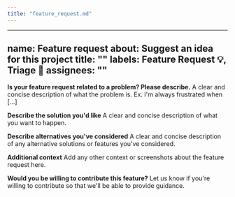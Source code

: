 ```yaml
---
title: "feature_request.md"
---
```


---
name: Feature request
about: Suggest an idea for this project
title: ""
labels: Feature Request 💡, Triage 👀
assignees: ""
---

**Is your feature request related to a problem? Please describe.**
A clear and concise description of what the problem is. Ex. I'm always frustrated when [...]

**Describe the solution you'd like**
A clear and concise description of what you want to happen.

**Describe alternatives you've considered**
A clear and concise description of any alternative solutions or features you've considered.

**Additional context**
Add any other context or screenshots about the feature request here.

**Would you be willing to contribute this feature?**
Let us know if you're willing to contribute so that we'll be able to provide guidance.
